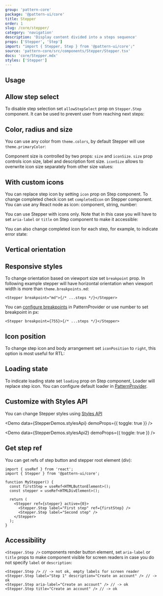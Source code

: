 ```yaml
---
group: 'pattern-core'
package: '@pattern-ui/core'
title: Stepper
order: 1
slug: /core/stepper/
category: 'navigation'
description: 'Display content divided into a steps sequence'
props: ['Stepper', 'Step']
import: "import { Stepper, Step } from '@pattern-ui/core';"
source: 'pattern-core/src/components/Stepper/Stepper.tsx'
docs: 'core/Stepper.mdx'
styles: ['Stepper']
---
```



## Usage

<Demo data={StepperDemos.usage} />

## Allow step select

To disable step selection set `allowStepSelect` prop on `Stepper.Step` component.
It can be used to prevent user from reaching next steps:

<Demo data={StepperDemos.allowStepSelect} />

## Color, radius and size

You can use any color from `theme.colors`, by default Stepper will use `theme.primaryColor`:

<ControlDemo data={StepperDemos.control} />

Component size is controlled by two props: `size` and `iconSize`.
`size` prop controls icon size, label and description font size.
`iconSize` allows to overwrite icon size separately from other size values:

<ControlDemo data={StepperDemos.iconSizeControl} />

## With custom icons

You can replace step icon by setting `icon` prop on Step component.
To change completed check icon set `completedIcon` on Stepper component.
You can use any React node as icon: component, string, number:

<Demo data={StepperDemos.icons} />

You can use Stepper with icons only. Note that in this case you will have to
set `aria-label` or `title` on Step component to make it accessible:

<Demo data={StepperDemos.iconsOnly} />

You can also change completed icon for each step, for example, to indicate error state:

<Demo data={StepperDemos.stepColor} />

## Vertical orientation

<Demo data={StepperDemos.orientation} />

## Responsive styles

To change orientation based on viewport size set `breakpoint` prop.
In following example stepper will have horizontal orientation when viewport width is more
than `theme.breakpoints.md`:

```tsx
<Stepper breakpoint="md">{/* ...steps */}</Stepper>
```

You can [configure breakpoints](/theming/extend-theme/#breakpoints) in PatternProvider or use
number to set breakpoint in px:

```tsx
<Stepper breakpoint={755}>{/* ...steps */}</Stepper>
```

## Icon position

To change step icon and body arrangement set `iconPosition` to `right`,
this option is most useful for RTL:

<Demo data={StepperDemos.iconPosition} />

## Loading state

To indicate loading state set `loading` prop on Step component,
Loader will replace step icon. You can configure default loader in [PatternProvider](/theming/pattern-provider/).

<Demo data={StepperDemos.loading} />

## Customize with Styles API

You can change Stepper styles using [Styles API](/theming/styles-api/)

<Demo data={StepperDemos.stylesApi} demoProps={{ toggle: true }} />

<Demo data={StepperDemos.stylesApi2} demoProps={{ toggle: true }} />

## Get step ref

You can get refs of step button and stepper root element (div):

```tsx
import { useRef } from 'react';
import { Stepper } from '@pattern-ui/core';

function MyStepper() {
  const firstStep = useRef<HTMLButtonElement>();
  const stepper = useRef<HTMLDivElement>();

  return (
    <Stepper ref={stepper} active={0}>
      <Stepper.Step label="First step" ref={firstStep} />
      <Stepper.Step label="Second step" />
    </Stepper>
  );
}
```

## Accessibility

`<Stepper.Step />` components render button element, set `aria-label` or `title` props
to make component visible for screen readers in case you do not specify `label` or `description`:

```tsx
<Stepper.Step /> // -> not ok, empty labels for screen reader
<Stepper.Step label="Step 1" description="Create an account" /> // -> ok
<Stepper.Step aria-label="Create an account" /> // -> ok
<Stepper.Step title="Create an account" /> // -> ok
```
